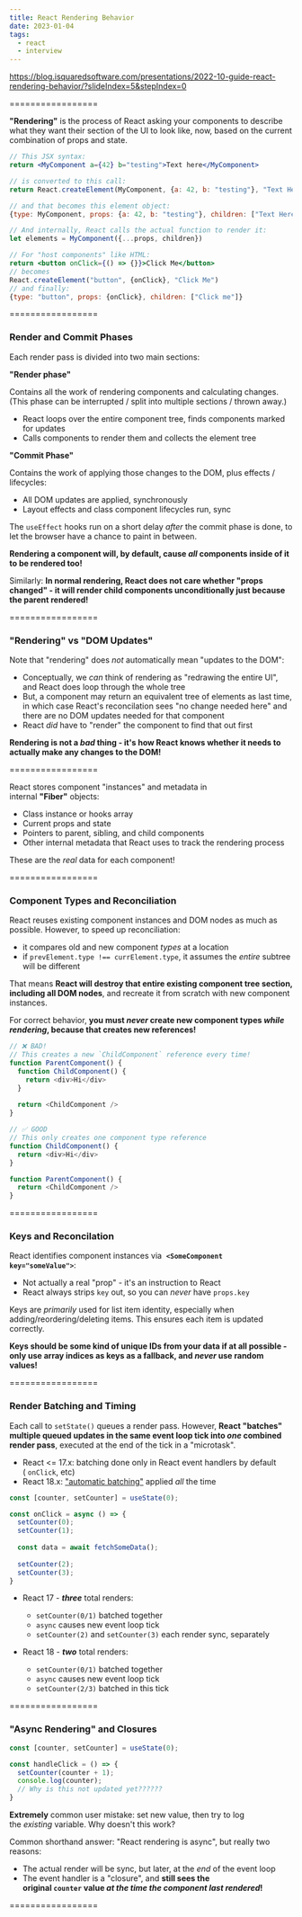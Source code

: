 ```yaml
---
title: React Rendering Behavior
date: 2023-01-04
tags:
  - react
  - interview
---
```

<https://blog.isquaredsoftware.com/presentations/2022-10-guide-react-rendering-behavior/?slideIndex=5&stepIndex=0>

=================

**"Rendering"** is the process of React asking your components to describe what they want their section of the UI to look like, now, based on the current combination of props and state.

```jsx
// This JSX syntax:
return <MyComponent a={42} b="testing">Text here</MyComponent>

// is converted to this call:
return React.createElement(MyComponent, {a: 42, b: "testing"}, "Text Here")

// and that becomes this element object:
{type: MyComponent, props: {a: 42, b: "testing"}, children: ["Text Here"]}

// And internally, React calls the actual function to render it:
let elements = MyComponent({...props, children})

// For "host components" like HTML:
return <button onClick={() => {}}>Click Me</button> 
// becomes
React.createElement("button", {onClick}, "Click Me")
// and finally:
{type: "button", props: {onClick}, children: ["Click me"]}
```

=================

### Render and Commit Phases

Each render pass is divided into two main sections:

**"Render phase"**

Contains all the work of rendering components and calculating changes. (This phase can be interrupted / split into multiple sections / thrown away.)

* React loops over the entire component tree, finds components marked for updates
* Calls components to render them and collects the element tree

**"Commit Phase"**

Contains the work of applying those changes to the DOM, plus effects / lifecycles:

* All DOM updates are applied, synchronously
* Layout effects and class component lifecycles run, sync

The `useEffect` hooks run on a short delay *after* the commit phase is done, to let the browser have a chance to paint in between.

**Rendering a component will, by default, cause *all* components inside of it to be rendered too!**

Similarly: **In normal rendering, React does not care whether "props changed" - it will render child components unconditionally just because the parent rendered!**

=================

### "Rendering" vs "DOM Updates"

Note that "rendering" does *not* automatically mean "updates to the DOM":

* Conceptually, we *can* think of rendering as "redrawing the entire UI", and React does loop through the whole tree
* But, a component may return an equivalent tree of elements as last time, in which case React's reconcilation sees "no change needed here" and there are no DOM updates needed for that component
* React *did* have to "render" the component to find that out first

**Rendering is not a *bad* thing - it's how React knows whether it needs to actually make any changes to the DOM!**

=================

React stores component "instances" and metadata in internal **"Fiber"** objects:

* Class instance or hooks array
* Current props and state
* Pointers to parent, sibling, and child components
* Other internal metadata that React uses to track the rendering process

These are the *real* data for each component!

=================

### Component Types and Reconciliation

React reuses existing component instances and DOM nodes as much as possible. However, to speed up reconciliation:

* it compares old and new component *types* at a location
* if `prevElement.type !== currElement.type`, it assumes the *entire* subtree will be different

That means **React will destroy that entire existing component tree section, including all DOM nodes**, and recreate it from scratch with new component instances.

For correct behavior, **you must *never* create new component types *while rendering*, because that creates new references!**

```javascript
// ❌ BAD!
// This creates a new `ChildComponent` reference every time!
function ParentComponent() {
  function ChildComponent() {    
    return <div>Hi</div>
  }
  
  return <ChildComponent />
}

// ✅ GOOD
// This only creates one component type reference
function ChildComponent() {
  return <div>Hi</div>
}

function ParentComponent() {
  return <ChildComponent />
}
```

=================

### Keys and Reconcilation

React identifies component instances via  **`<SomeComponent key="someValue">`**:

* Not actually a real "prop" - it's an instruction to React
* React always strips `key` out, so you can *never* have `props.key`

Keys are *primarily* used for list item identity, especially when adding/reordering/deleting items. This ensures each item is updated correctly.

**Keys should be some kind of unique IDs from your data if at all possible - only use array indices as keys as a fallback, and *never* use random values!**

=================

### Render Batching and Timing

Each call to `setState()` queues a render pass. However, **React "batches" multiple queued updates in the same event loop tick into *one* combined render pass**, executed at the end of the tick in a "microtask". 

* React <= 17.x: batching done only in React event handlers by default ( `onClick`, etc)
* React 18.x: ["automatic batching"](https://github.com/reactwg/react-18/discussions/21) applied *all* the time

```javascript
const [counter, setCounter] = useState(0);

const onClick = async () => {
  setCounter(0);
  setCounter(1);
  
  const data = await fetchSomeData();
  
  setCounter(2);
  setCounter(3);
}
```

* React 17 - ***three*** total renders:

  * `setCounter(0/1)` batched together
  * `async` causes new event loop tick
  * `setCounter(2)` and `setCounter(3)` each render sync, separately
* React 18 - ***two*** total renders:

  * `setCounter(0/1)` batched together
  * `async` causes new event loop tick
  * `setCounter(2/3)` batched in this tick

=================

### "Async Rendering" and Closures

```javascript
const [counter, setCounter] = useState(0);

const handleClick = () => {
  setCounter(counter + 1);
  console.log(counter);
  // Why is this not updated yet??????
}
```

**Extremely** common user mistake: set new value, then try to log the *existing* variable. Why doesn't this work?

Common shorthand answer: "React rendering is async", but really two reasons:

* The actual render will be sync, but later, at the *end* of the event loop
* The event handler is a "closure", and **still sees the original `counter` value *at the time the component last rendered*!**

=================